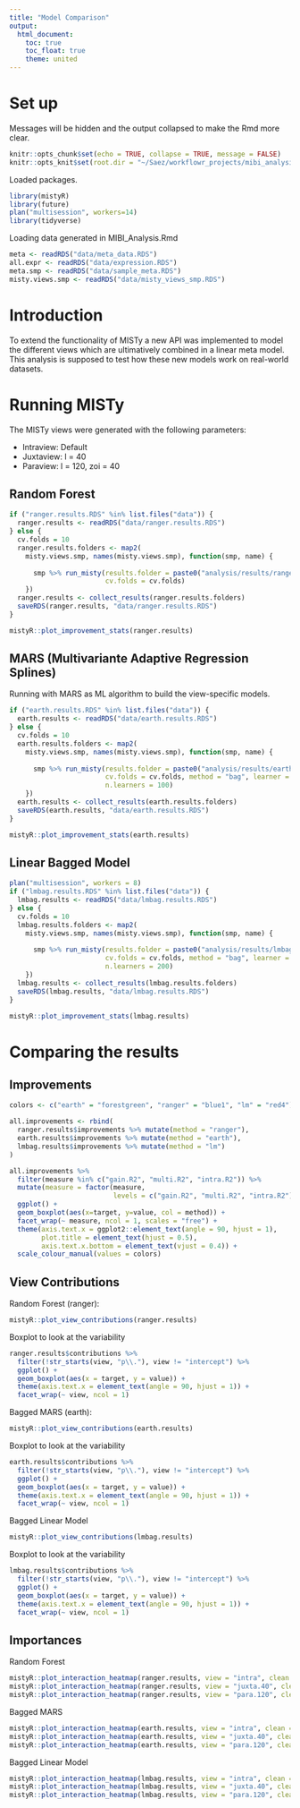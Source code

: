 ```yaml
---
title: "Model Comparison"
output:
  html_document:
    toc: true
    toc_float: true
    theme: united
---
```


# Set up

Messages will be hidden and the output collapsed to make the Rmd more clear.

```r
knitr::opts_chunk$set(echo = TRUE, collapse = TRUE, message = FALSE)
knitr::opts_knit$set(root.dir = "~/Saez/workflowr_projects/mibi_analysis/")
```

Loaded packages.

```r
library(mistyR)
library(future)
plan("multisession", workers=14)
library(tidyverse)
```

Loading data generated in MIBI_Analysis.Rmd

```r
meta <- readRDS("data/meta_data.RDS")
all.expr <- readRDS("data/expression.RDS")
meta.smp <- readRDS("data/sample_meta.RDS")
misty.views.smp <- readRDS("data/misty_views_smp.RDS")
```

# Introduction

To extend the functionality of MISTy a new API was implemented to model
the different views which are ultimatively combined in a linear meta model.
This analysis is supposed to test how these new models work on real-world 
datasets.

# Running MISTy

The MISTy views were generated with the following parameters:

- Intraview: Default
- Juxtaview: l = 40
- Paraview: l = 120, zoi = 40

## Random Forest

```r
if ("ranger.results.RDS" %in% list.files("data")) {
  ranger.results <- readRDS("data/ranger.results.RDS")
} else {
  cv.folds = 10
  ranger.results.folders <- map2(
    misty.views.smp, names(misty.views.smp), function(smp, name) {
      
      smp %>% run_misty(results.folder = paste0("analysis/results/ranger_", name),
                        cv.folds = cv.folds)
    })
  ranger.results <- collect_results(ranger.results.folders)
  saveRDS(ranger.results, "data/ranger.results.RDS")
}
```

```r
mistyR::plot_improvement_stats(ranger.results)
```

## MARS (Multivariante Adaptive Regression Splines)

Running with MARS as ML algorithm to build the view-specific models.

```r
if ("earth.results.RDS" %in% list.files("data")) {
  earth.results <- readRDS("data/earth.results.RDS")
} else {
  cv.folds = 10
  earth.results.folders <- map2(
    misty.views.smp, names(misty.views.smp), function(smp, name) {
      
      smp %>% run_misty(results.folder = paste0("analysis/results/earth_", name),
                        cv.folds = cv.folds, method = "bag", learner = "earth",
                        n.learners = 100)
    })
  earth.results <- collect_results(earth.results.folders)
  saveRDS(earth.results, "data/earth.results.RDS")
}
```

```r
mistyR::plot_improvement_stats(earth.results)
```

## Linear Bagged Model

```r
plan("multisession", workers = 8)
if ("lmbag.results.RDS" %in% list.files("data")) {
  lmbag.results <- readRDS("data/lmbag.results.RDS")
} else {
  cv.folds = 10
  lmbag.results.folders <- map2(
    misty.views.smp, names(misty.views.smp), function(smp, name) {
      
      smp %>% run_misty(results.folder = paste0("analysis/results/lmbag_", name),
                        cv.folds = cv.folds, method = "bag", learner = "lm",
                        n.learners = 200)
    })
  lmbag.results <- collect_results(lmbag.results.folders)
  saveRDS(lmbag.results, "data/lmbag.results.RDS")
}
```

```r
mistyR::plot_improvement_stats(lmbag.results)
```

# Comparing the results

## Improvements

```r
colors <- c("earth" = "forestgreen", "ranger" = "blue1", "lm" = "red4")

all.improvements <- rbind(
  ranger.results$improvements %>% mutate(method = "ranger"),
  earth.results$improvements %>% mutate(method = "earth"),
  lmbag.results$improvements %>% mutate(method = "lm")
)

all.improvements %>%
  filter(measure %in% c("gain.R2", "multi.R2", "intra.R2")) %>%
  mutate(measure = factor(measure, 
                          levels = c("gain.R2", "multi.R2", "intra.R2"))) %>%
  ggplot() +
  geom_boxplot(aes(x=target, y=value, col = method)) +
  facet_wrap(~ measure, ncol = 1, scales = "free") +
  theme(axis.text.x = ggplot2::element_text(angle = 90, hjust = 1),
        plot.title = element_text(hjust = 0.5),
        axis.text.x.bottom = element_text(vjust = 0.4)) +
  scale_colour_manual(values = colors)
```

## View Contributions

Random Forest (ranger):

```r
mistyR::plot_view_contributions(ranger.results)
```

Boxplot to look at the variability

```r
ranger.results$contributions %>%
  filter(!str_starts(view, "p\\."), view != "intercept") %>%
  ggplot() +
  geom_boxplot(aes(x = target, y = value)) +
  theme(axis.text.x = element_text(angle = 90, hjust = 1)) +
  facet_wrap(~ view, ncol = 1)
```

Bagged MARS (earth):

```r
mistyR::plot_view_contributions(earth.results)
```

Boxplot to look at the variability

```r
earth.results$contributions %>%
  filter(!str_starts(view, "p\\."), view != "intercept") %>%
  ggplot() +
  geom_boxplot(aes(x = target, y = value)) +
  theme(axis.text.x = element_text(angle = 90, hjust = 1)) +
  facet_wrap(~ view, ncol = 1)
```

Bagged Linear Model

```r
mistyR::plot_view_contributions(lmbag.results)
```

Boxplot to look at the variability

```r
lmbag.results$contributions %>%
  filter(!str_starts(view, "p\\."), view != "intercept") %>%
  ggplot() +
  geom_boxplot(aes(x = target, y = value)) +
  theme(axis.text.x = element_text(angle = 90, hjust = 1)) +
  facet_wrap(~ view, ncol = 1)
```

## Importances

Random Forest

```r
mistyR::plot_interaction_heatmap(ranger.results, view = "intra", clean = TRUE)
mistyR::plot_interaction_heatmap(ranger.results, view = "juxta.40", clean = TRUE)
mistyR::plot_interaction_heatmap(ranger.results, view = "para.120", clean = TRUE)
```

Bagged MARS

```r
mistyR::plot_interaction_heatmap(earth.results, view = "intra", clean = TRUE)
mistyR::plot_interaction_heatmap(earth.results, view = "juxta.40", clean = TRUE)
mistyR::plot_interaction_heatmap(earth.results, view = "para.120", clean = TRUE)
```

Bagged Linear Model

```r
mistyR::plot_interaction_heatmap(lmbag.results, view = "intra", clean = TRUE)
mistyR::plot_interaction_heatmap(lmbag.results, view = "juxta.40", clean = TRUE)
mistyR::plot_interaction_heatmap(lmbag.results, view = "para.120", clean = TRUE)
```